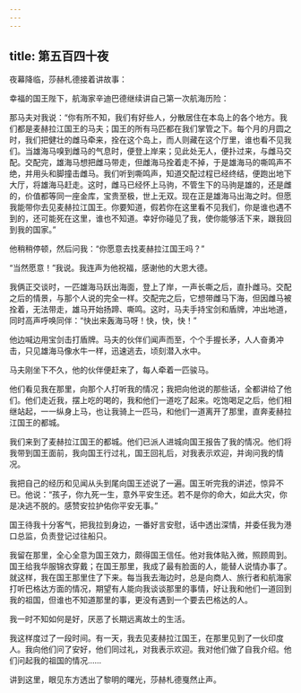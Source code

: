```yaml
---
---
---
```

title: 第五百四十夜
---






夜幕降临，莎赫札德接着讲故事：





幸福的国王陛下，航海家辛迪巴德继续讲自己第一次航海历险：

那马夫对我说：“你有所不知，我们有好些人，分散居住在本岛上的各个地方。我们都是麦赫拉江国王的马夫；国王的所有马匹都在我们掌管之下。每个月的月圆之时，我们把健壮的雌马牵来，拴在这个岛上，而人则藏在这个厅里，谁也看不见我们。当雄海马嗅到雌马的气息时，便登上岸来；见此处无人，便扑过来，与雌马交配。交配完，雄海马想把雌马带走，但雌海马拴着走不掉，于是雄海马的嘶鸣声不绝，并用头和脚撞击雌马。我们听到嘶鸣声，知道交配过程已经终结，便跑出地下大厅，将雄海马赶走。这时，雌马已经怀上马驹，不管生下的马驹是雄的，还是雌的，价值都等同一座金库，宝贵至极，世上无双。现在正是雄海马出海之时。但愿我能带你去见麦赫拉江国王。你要知道，假若你在这里看不见我们，你是谁也遇不到的，还可能死在这里，谁也不知道。幸好你碰见了我，使你能够活下来，跟我回到我的国家。”

他稍稍停顿，然后问我：“你愿意去找麦赫拉江国王吗？”

“当然愿意！”我说。我连声为他祝福，感谢他的大恩大德。

我俩正交谈时，一匹雄海马跃出海面，登上了岸，一声长嘶之后，直扑雌马。交配之后的情景，与那个人说的完全一样。交配完之后，它想带雌马下海，但因雌马被拴着，无法带走，雄马开始扬蹄、嘶鸣。这时，马夫手持宝剑和盾牌，冲出地道，同时高声呼唤同伴：“快出来轰海马呀！快，快，快！”

他边喊边用宝剑击打盾牌。马夫的伙伴们闻声而至，个个手握长矛，人人奋勇冲击，只见雄海马像水牛一样，迅速逃去，顷刻潜入水中。

马夫刚坐下不久，他的伙伴便赶来了，每人牵着一匹骏马。

他们看见我在那里，向那个人打听我的情况；我把向他说的那些话，全都讲给了他们。他们走近我，摆上吃的喝的，我和他们一道吃了起来。吃饱喝足之后，他们相继站起，一一纵身上马，也让我骑上一匹马，和他们一道离开了那里，直奔麦赫拉江国王的都城。

我们来到了麦赫拉江国王的都城。他们已派人进城向国王报告了我的情况。他们将我带到国王面前，我向国王行过礼，国王回礼后，对我表示欢迎，并询问我的情况。

我把自己的经历和见闻从头到尾向国王述说了一遍。国王听完我的讲述，惊异不已。他说：“孩子，你九死一生，意外平安生还。若不是你的命大，如此大灾，你是决逃不脱的。感赞安拉护佑你平安无事。”

国王待我十分客气，把我拉到身边，一番好言安慰，话中透出深情，并委任我为港口总监，负责登记过往船只。

我留在那里，全心全意为国王效力，颇得国王信任。他对我体贴入微，照顾周到。国王给我华服锦衣穿戴；在国王那里，我成了最有脸面的人，能替人说情办事了。就这样，我在国王那里住了下来。每当我去海边时，总是向商人、旅行者和航海家打听巴格达方面的情况，期望有人能向我谈谈那里的事情，好让我和他们一道回到我的祖国，但谁也不知道那里的事，更没有遇到一个要去巴格达的人。

我一时不知如何是好，厌恶了长期远离故土的生活。

我这样度过了一段时间。有一天，我去见麦赫拉江国王，在那里见到了一伙印度人。我向他们问了安好，他们同过礼，对我表示欢迎。我对他们做了自我介绍。他们问起我的祖国的情况……





讲到这里，眼见东方透出了黎明的曙光，莎赫札德戛然止声。
